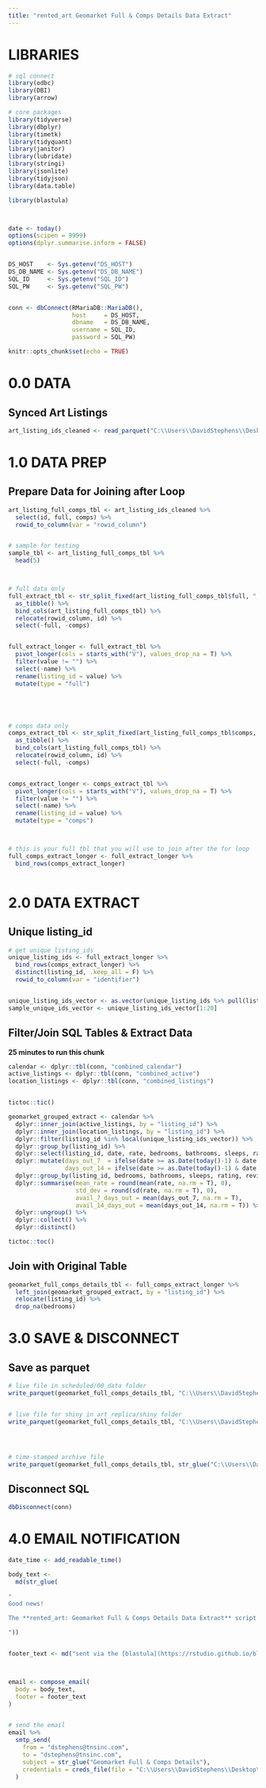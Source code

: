 ```yaml
---
title: "rented_art Geomarket Full & Comps Details Data Extract"
---
```



# LIBRARIES
```r

# sql connect
library(odbc)
library(DBI)
library(arrow)

# core packages
library(tidyverse)
library(dbplyr)
library(timetk)
library(tidyquant)
library(janitor)
library(lubridate)
library(stringi)
library(jsonlite)
library(tidyjson)
library(data.table)

library(blastula)



date <- today()
options(scipen = 9999)
options(dplyr.summarise.inform = FALSE)


DS_HOST    <- Sys.getenv("DS_HOST")
DS_DB_NAME <- Sys.getenv("DS_DB_NAME")
SQL_ID     <- Sys.getenv("SQL_ID")
SQL_PW     <- Sys.getenv("SQL_PW")


conn <- dbConnect(RMariaDB::MariaDB(),
                  host     = DS_HOST,
                  dbname   = DS_DB_NAME,
                  username = SQL_ID,
                  password = SQL_PW)

knitr::opts_chunk$set(echo = TRUE)
```


# 0.0 DATA
## Synced Art Listings
```r
art_listing_ids_cleaned <- read_parquet("C:\\Users\\DavidStephens\\Desktop\\Github\\scheduled\\00_data\\art_listing_ids_cleaned.parquet")
```




# 1.0 DATA PREP
## Prepare Data for Joining after Loop
```r
art_listing_full_comps_tbl <- art_listing_ids_cleaned %>%
  select(id, full, comps) %>%
  rowid_to_column(var = "rowid_column")


# sample for testing
sample_tbl <- art_listing_full_comps_tbl %>%
  head(5)



# full data only 
full_extract_tbl <- str_split_fixed(art_listing_full_comps_tbl$full, ", ", n = 3000) %>% 
  as_tibble() %>%
  bind_cols(art_listing_full_comps_tbl) %>%
  relocate(rowid_column, id) %>%
  select(-full, -comps)


full_extract_longer <- full_extract_tbl %>%
  pivot_longer(cols = starts_with("V"), values_drop_na = T) %>%
  filter(value != "") %>%
  select(-name) %>%
  rename(listing_id = value) %>%
  mutate(type = "full")





# comps data only 
comps_extract_tbl <- str_split_fixed(art_listing_full_comps_tbl$comps, ", ", n = 3000) %>% 
  as_tibble() %>%
  bind_cols(art_listing_full_comps_tbl) %>%
  relocate(rowid_column, id) %>%
  select(-full, -comps)


comps_extract_longer <- comps_extract_tbl %>%
  pivot_longer(cols = starts_with("V"), values_drop_na = T) %>%
  filter(value != "") %>%
  select(-name) %>%
  rename(listing_id = value) %>%
  mutate(type = "comps")



# this is your full tbl that you will use to join after the for loop
full_comps_extract_longer <- full_extract_longer %>%
  bind_rows(comps_extract_longer)
  
```




# 2.0 DATA EXTRACT
## Unique listing_id
```r
# get unique listing_ids
unique_listing_ids <- full_extract_longer %>%
  bind_rows(comps_extract_longer) %>%
  distinct(listing_id, .keep_all = F) %>%
  rowid_to_column(var = "identifier")


unique_listing_ids_vector <- as.vector(unique_listing_ids %>% pull(listing_id))
sample_unique_ids_vector <- unique_listing_ids_vector[1:20]
```



## Filter/Join SQL Tables & Extract Data
__25 minutes to run this chunk__
```r
calendar <- dplyr::tbl(conn, "combined_calendar")
active_listings <- dplyr::tbl(conn, "combined_active")
location_listings <- dplyr::tbl(conn, "combined_listings")


tictoc::tic()

geomarket_grouped_extract <- calendar %>%
  dplyr::inner_join(active_listings, by = "listing_id") %>%
  dplyr::inner_join(location_listings, by = "listing_id") %>%
  dplyr::filter(listing_id %in% local(unique_listing_ids_vector)) %>%
  dplyr::group_by(listing_id) %>%
  dplyr::select(listing_id, date, rate, bedrooms, bathrooms, sleeps, rating, reviews, room_type, latitude, longitude, available) %>%
  dplyr::mutate(days_out_7  = ifelse(date >= as.Date(today()-1) & date <= as.Date(today()-1+7), available, NA),
                days_out_14 = ifelse(date >= as.Date(today()-1) & date <= as.Date(today()-1+15), available, NA)) %>%
  dplyr::group_by(listing_id, bedrooms, bathrooms, sleeps, rating, reviews, room_type, latitude, longitude) %>%
  dplyr::summarise(mean_rate = round(mean(rate, na.rm = T), 0), 
                   std_dev = round(sd(rate, na.rm = T), 0),
                   avail_7_days_out = mean(days_out_7, na.rm = T),
                   avail_14_days_out = mean(days_out_14, na.rm = T)) %>%
  dplyr::ungroup() %>%
  dplyr::collect() %>%
  dplyr::distinct()

tictoc::toc()
```


## Join with Original Table
```r

geomarket_full_comps_details_tbl <- full_comps_extract_longer %>%
  left_join(geomarket_grouped_extract, by = "listing_id") %>%
  relocate(listing_id) %>%
  drop_na(bedrooms)

```





# 3.0 SAVE & DISCONNECT
## Save as parquet
```r
# live file in scheduled/00_data folder
write_parquet(geomarket_full_comps_details_tbl, "C:\\Users\\DavidStephens\\Desktop\\Github\\scheduled\\00_data\\comps_full_geomarket_details_tbl.parquet")


# live file for shiny in art_replica/shiny folder
write_parquet(geomarket_full_comps_details_tbl, "C:\\Users\\DavidStephens\\Desktop\\Github\\artr_replica\\shiny\\comps_full_geomarket_details_tbl.parquet")




# time-stamped archive file
write_parquet(geomarket_full_comps_details_tbl, str_glue("C:\\Users\\DavidStephens\\Desktop\\Github\\scheduled\\00_data\\archive\\{date}_comps_full_geomarket_details_tbl.parquet"))
```





## Disconnect SQL
```r
dbDisconnect(conn)
```









# 4.0 EMAIL NOTIFICATION
```r

date_time <- add_readable_time()

body_text <- 
  md(str_glue(
    
"
Good news!

The **rented_art: Geomarket Full & Comps Details Data Extract** script ran successfully on {date_time}.

"))


footer_text <- md("sent via the [blastula](https://rstudio.github.io/blastula) R package")



email <- compose_email(
  body = body_text,
  footer = footer_text
)


# send the email
email %>%
  smtp_send(
    from = "dstephens@tnsinc.com",
    to = "dstephens@tnsinc.com", 
    subject = str_glue("Geomarket Full & Comps Details"),
    credentials = creds_file(file = "C:\\Users\\DavidStephens\\Desktop\\Github\\scheduled\\gmail_creds")
  )
```










